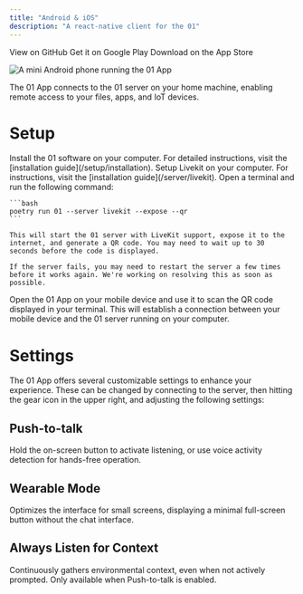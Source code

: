 ```yaml
---
title: "Android & iOS"
description: "A react-native client for the 01"
---
```


<CardGroup cols={3}>
  <Card title="Source Code" icon="github" href="https://github.com/OpenInterpreter/01-app">
    View on GitHub
  </Card>
  <Card title="Android" icon="android" href="https://play.google.com/store/apps/details?id=com.interpreter.app">
    Get it on Google Play
  </Card>
  <Card title="iOS" icon="apple" href="https://apps.apple.com/ca/app/01-light/id6601937732">
    Download on the App Store
  </Card>
</CardGroup>

![A mini Android phone running the 01 App](./assets/app.png)

The 01 App connects to the 01 server on your home machine, enabling remote access to your files, apps, and IoT devices.

# Setup

<Steps>
  <Step title="Install 01">
    Install the 01 software on your computer. For detailed instructions, visit the [installation guide](/setup/installation).
  </Step>
  <Step title="Install Livekit">
    Setup Livekit on your computer. For instructions, visit the [installation guide](/server/livekit).
  </Step>
  <Step title="Start the server">
    Open a terminal and run the following command:

    ```bash
    poetry run 01 --server livekit --expose --qr
    ```

    This will start the 01 server with LiveKit support, expose it to the internet, and generate a QR code. You may need to wait up to 30 seconds before the code is displayed.
    
    If the server fails, you may need to restart the server a few times before it works again. We're working on resolving this as soon as possible.
  </Step>
  <Step title="Connect the app">
    Open the 01 App on your mobile device and use it to scan the QR code displayed in your terminal. This will establish a connection between your mobile device and the 01 server running on your computer.
  </Step>
</Steps>

# Settings

The 01 App offers several customizable settings to enhance your experience. These can be changed by connecting to the server, then hitting the gear icon in the upper right, and adjusting the following settings:

## <Icon icon="microphone" /> Push-to-talk

Hold the on-screen button to activate listening, or use voice activity detection for hands-free operation.

## <Icon icon="watch" /> Wearable Mode

Optimizes the interface for small screens, displaying a minimal full-screen button without the chat interface.

## <Icon icon="ear-listen" /> Always Listen for Context

Continuously gathers environmental context, even when not actively prompted. Only available when Push-to-talk is enabled.
